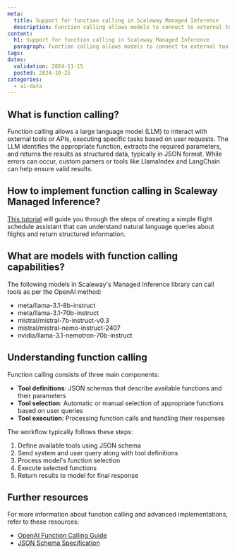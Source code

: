 ```yaml
---
meta:
  title: Support for function calling in Scaleway Managed Inference
  description: Function calling allows models to connect to external tools.
content:
  h1: Support for function calling in Scaleway Managed Inference
  paragraph: Function calling allows models to connect to external tools.
tags:
dates:
  validation: 2024-11-15
  posted: 2024-10-25
categories:
  - ai-data
---
```


## What is function calling?

Function calling allows a large language model (LLM) to interact with external tools or APIs, executing specific tasks based on user requests. The LLM identifies the appropriate function, extracts the required parameters, and returns the results as structured data, typically in JSON format. While errors can occur, custom parsers or tools like LlamaIndex and LangChain can help ensure valid results.

## How to implement function calling in Scaleway Managed Inference?

[This tutorial](/tutorials/building-ai-application-function-calling/) will guide you through the steps of creating a simple flight schedule assistant that can understand natural language queries about flights and return structured information. 

## What are models with function calling capabilities?

The following models in Scaleway's Managed Inference library can call tools as per the OpenAI method:

* meta/llama-3.1-8b-instruct
* meta/llama-3.1-70b-instruct
* mistral/mistral-7b-instruct-v0.3
* mistral/mistral-nemo-instruct-2407
* nvidia/llama-3.1-nemotron-70b-instruct

## Understanding function calling

Function calling consists of three main components:
- **Tool definitions**: JSON schemas that describe available functions and their parameters
- **Tool selection**: Automatic or manual selection of appropriate functions based on user queries
- **Tool execution**: Processing function calls and handling their responses

The workflow typically follows these steps:
1. Define available tools using JSON schema
2. Send system and user query along with tool definitions
3. Process model's function selection
4. Execute selected functions
5. Return results to model for final response

## Further resources

For more information about function calling and advanced implementations, refer to these resources:

- [OpenAI Function Calling Guide](https://platform.openai.com/docs/guides/function-calling)
- [JSON Schema Specification](https://json-schema.org/specification)
